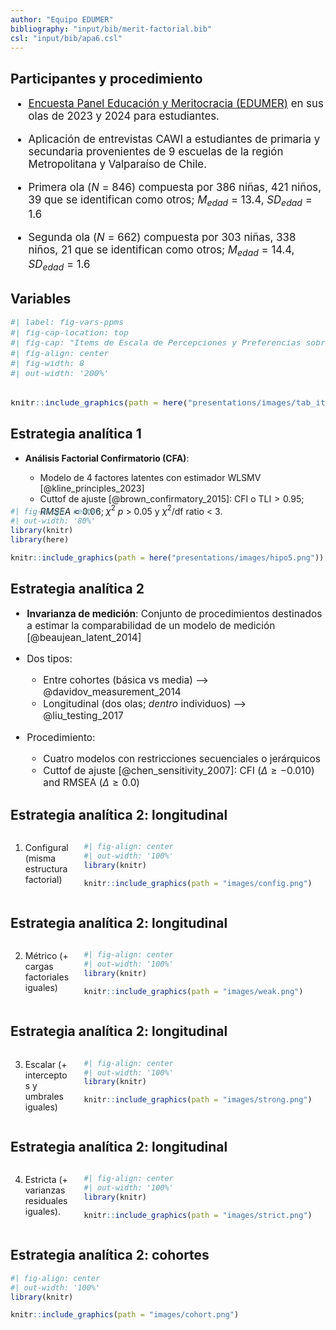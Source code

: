 ```yaml
---
author: "Equipo EDUMER"
bibliography: "input/bib/merit-factorial.bib"
csl: "input/bib/apa6.csl"
---
```


## Participantes y procedimiento

::: {.incremental .highlight-last style="font-size: 120%;"}

- [Encuesta Panel Educación y Meritocracia (EDUMER)](https://github.com/educacion-meritocracia/edumer-data) en sus olas de 2023 y 2024 para estudiantes.

- Aplicación de entrevistas CAWI a estudiantes de primaria y secundaria provenientes de 9 escuelas de la región Metropolitana y Valparaíso de Chile.

- Primera ola (_N_ = 846) compuesta por 386 niñas, 421 niños, 39 que se identifican como otros; $M_{edad}$ = 13.4, $SD_{edad}$ = 1.6

- Segunda ola (_N_ = 662) compuesta por 303 niñas, 338 niños, 21 que se identifican como otros; $M_{edad}$ = 14.4, $SD_{edad}$ = 1.6

:::


## Variables

::: {style="font-size: 110%;"}

```r
#| label: fig-vars-ppms
#| fig-cap-location: top
#| fig-cap: "Items de Escala de Percepciones y Preferencias sobre Meritocracia"
#| fig-align: center
#| fig-width: 8
#| out-width: '200%'


knitr::include_graphics(path = here("presentations/images/tab_items.png"))

```
::: 


## Estrategia analítica 1

::: {.incremental .highlight-last style="font-size: 100%;"}

- **Análisis Factorial Confirmatorio (CFA)**:

    * Modelo de 4 factores latentes con estimador WLSMV [@kline_principles_2023]
    * Cuttof de ajuste [@brown_confirmatory_2015]: $\text{CFI o TLI} > 0.95;RMSEA< 0.06$; $\chi^2$  $p$ > 0.05 y $\chi^2$/df ratio < 3.

::: 
::: {.fragment style="margin-top:-2em;"}
  
  
```r
#| fig-align: center
#| out-width: '80%'
library(knitr)
library(here)

knitr::include_graphics(path = here("presentations/images/hipo5.png"))

```


:::

## Estrategia analítica 2

::: {.incremental .highlight-last style="font-size: 110%;"}

- **Invarianza de medición**: Conjunto de procedimientos destinados a estimar la comparabilidad de un modelo de medición [@beaujean_latent_2014]

- Dos tipos:
    * Entre cohortes (básica vs media) --> @davidov_measurement_2014
    * Longitudinal (dos olas; _dentro_ individuos) --> @liu_testing_2017
    
- Procedimiento:
    * Cuatro modelos con restricciones secuenciales o jerárquicos
    * Cuttof de ajuste [@chen_sensitivity_2007]: CFI ($\Delta \geq -0.010$) and RMSEA ($\Delta \geq 0.0$)

:::

## Estrategia analítica 2: longitudinal

:::: columns
::: {.column width="20%"}

1) Configural (misma estructura factorial)

:::

::: {.column width="80%"}

```r
#| fig-align: center
#| out-width: '100%'
library(knitr)

knitr::include_graphics(path = "images/config.png")

```

:::

::::

## Estrategia analítica 2: longitudinal

:::: columns
::: {.column width="20%"}

2) Métrico (+ cargas factoriales iguales)

:::

::: {.column width="80%"}

```r
#| fig-align: center
#| out-width: '100%'
library(knitr)

knitr::include_graphics(path = "images/weak.png")

```

:::

::::


## Estrategia analítica 2: longitudinal

:::: columns
::: {.column width="20%"}

3) Escalar (+ interceptos y umbrales iguales)

:::

::: {.column width="80%"}

```r
#| fig-align: center
#| out-width: '100%'
library(knitr)

knitr::include_graphics(path = "images/strong.png")

```

:::

::::

## Estrategia analítica 2: longitudinal

:::: columns
::: {.column width="20%"}

4) Estricta (+ varianzas residuales iguales).

:::

::: {.column width="80%"}

```r
#| fig-align: center
#| out-width: '100%'
library(knitr)

knitr::include_graphics(path = "images/strict.png")

```

:::

::::


## Estrategia analítica 2: cohortes

```r
#| fig-align: center
#| out-width: '100%'
library(knitr)

knitr::include_graphics(path = "images/cohort.png")

```



